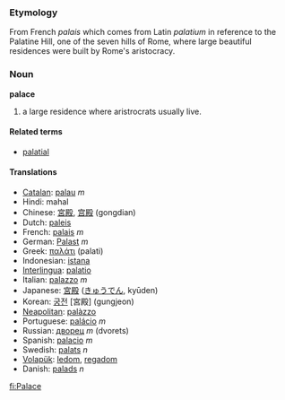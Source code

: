 === Etymology ===
From French ''palais'' which comes from Latin ''palatium'' in reference to the Palatine Hill, one of the seven hills of Rome, where large beautiful residences were built by Rome's aristocracy. 

=== Noun ===
'''palace'''

#a large residence where aristrocrats usually live.

====Related terms====
*[[palatial]]

==== Translations ====
*[[Catalan]]: [[palau]] ''m''
*Hindi: mahal
*Chinese: [[宮殿]], [[宫殿]] (gongdian)
*Dutch: [[paleis]]
*French: [[palais]] ''m''
*German: [[Palast]] ''m''
*Greek: [[παλάτι]] (palati)
*Indonesian: [[istana]]
*[[Interlingua]]: [[palatio]]
*Italian: [[palazzo]] ''m''
*Japanese: [[宮殿]] ([[きゅうでん]], kyūden)
*Korean: [[궁전]] [宮殿] (gungjeon)
*[[Neapolitan]]: [[palàzzo]]
*Portuguese: [[palácio]] ''m''
*Russian: [[дворец]] ''m'' (dvorets)
*Spanish: [[palacio]] ''m''
*Swedish: [[palats]] ''n''
*[[Volapük]]: [[ledom]], [[regadom]]
*Danish: [[palads]] ''n''

[[fi:Palace]]